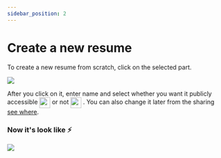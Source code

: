 ```yaml
---
sidebar_position: 2
---
```


# Create a new resume


To create a new resume from scratch, click on the selected part.

<a href="https://rxresu.me/dashboard">
  <img src="https://res.cloudinary.com/dn2mupqo0/image/upload/v1655880844/CreateNew_kxvi9x.png" type="image"></img>
</a>

<p>
  After you click on it, enter name and select whether you want it publicly accessible 
  <img align="center" src="https://res.cloudinary.com/dn2mupqo0/image/upload/v1655884469/on-button_a5kfbz.png" height='25' type="image"></img> or not 
  <img align="center" src="https://res.cloudinary.com/dn2mupqo0/image/upload/v1655884949/off-button_rrkz3g.png" height='25' type="image"></img> . You can also change it later from the sharing <a href="https://res.cloudinary.com/dn2mupqo0/image/upload/v1655889311/toggle_jcmfix.gif">see where</a>.
</p>
  
<h3> Now it's look like ⚡</h3>

<a href="https://rxresu.me/dashboard">
  <img src="https://res.cloudinary.com/dn2mupqo0/image/upload/v1655882355/Screenshot_2022-06-22_at_12.48.42_PM_dx6714.png" type="image"></img>
</a>
